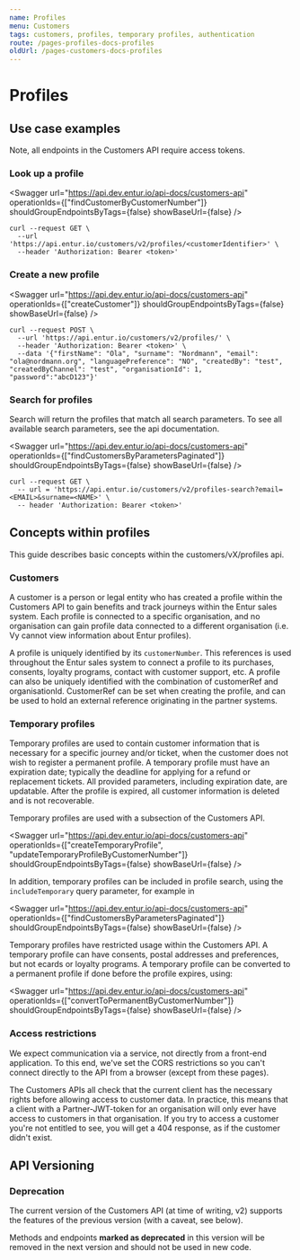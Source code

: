 ```yaml
---
name: Profiles
menu: Customers
tags: customers, profiles, temporary profiles, authentication
route: /pages-profiles-docs-profiles
oldUrl: /pages-customers-docs-profiles
---
```


# Profiles

## Use case examples
Note, all endpoints in the Customers API require access tokens.

### Look up a profile
<Swagger
    url="https://api.dev.entur.io/api-docs/customers-api"
    operationIds={["findCustomerByCustomerNumber"]}
    shouldGroupEndpointsByTags={false}
    showBaseUrl={false}
/>

```
curl --request GET \
  --url 'https://api.entur.io/customers/v2/profiles/<customerIdentifier>' \
  --header 'Authorization: Bearer <token>'
```

### Create a new profile

<Swagger
    url="https://api.dev.entur.io/api-docs/customers-api"
    operationIds={["createCustomer"]}
    shouldGroupEndpointsByTags={false}
    showBaseUrl={false}
/>

```
curl --request POST \
  --url 'https://api.entur.io/customers/v2/profiles/' \
  --header 'Authorization: Bearer <token>' \
  --data '{"firstName": "Ola", "surname": "Nordmann", "email": "ola@nordmann.org", "languagePreference": "NO", "createdBy": "test", "createdByChannel": "test", "organisationId": 1, "password":"abcD123"}'
```

### Search for profiles
Search will return the profiles that match all search parameters. To see all available search parameters, see the api documentation.

<Swagger
    url="https://api.dev.entur.io/api-docs/customers-api"
    operationIds={["findCustomersByParametersPaginated"]}
    shouldGroupEndpointsByTags={false}
    showBaseUrl={false}
/>

```
curl --request GET \
  -- url = 'https://api.entur.io/customers/v2/profiles-search?email=<EMAIL>&surname=<NAME>' \
  -- header 'Authorization: Bearer <token>'
```

## Concepts within profiles
This guide describes basic concepts within the customers/vX/profiles api.

### Customers
A customer is a person or legal entity who has created a profile within the Customers API to gain benefits and track journeys within the Entur sales system.
Each profile is connected to a specific organisation, and no organisation can gain profile data connected to a different organisation (i.e. Vy cannot view information about Entur profiles).

A profile is uniquely identified by its `customerNumber`.
This references is used throughout the Entur sales system to connect a profile to its purchases, consents, loyalty programs, contact with customer support, etc.
A profile can also be uniquely identified with the combination of customerRef and organisationId.
CustomerRef can be set when creating the profile, and can be used to hold an external reference originating in the partner systems.

### Temporary profiles
Temporary profiles are used to contain customer information that is necessary for a specific journey and/or ticket,
when the customer does not wish to register a permanent profile.
A temporary profile must have an expiration date; typically the deadline for applying for a refund or replacement tickets.
All provided parameters, including expiration date, are updatable.
After the profile is expired, all customer information is deleted and is not recoverable.

Temporary profiles are used with a subsection of the Customers API.

<Swagger
    url="https://api.dev.entur.io/api-docs/customers-api"
    operationIds={["createTemporaryProfile", "updateTemporaryProfileByCustomerNumber"]}
    shouldGroupEndpointsByTags={false}
    showBaseUrl={false}
/>

In addition, temporary profiles can be included in profile search, using the `includeTemporary` query parameter, for example in

<Swagger
    url="https://api.dev.entur.io/api-docs/customers-api"
    operationIds={["findCustomersByParametersPaginated"]}
    shouldGroupEndpointsByTags={false}
    showBaseUrl={false}
/>

Temporary profiles have restricted usage within the Customers API. A temporary profile can have consents, postal addresses and preferences, but not ecards or loyalty programs.
A temporary profile can be converted to a permanent profile if done before the profile expires, using:

<Swagger
    url="https://api.dev.entur.io/api-docs/customers-api"
    operationIds={["convertToPermanentByCustomerNumber"]}
    shouldGroupEndpointsByTags={false}
    showBaseUrl={false}
/>

### Access restrictions
We expect communication via a service, not directly from a front-end application. To this end, we've set the CORS restrictions so you can't connect directly to the API from a browser (except from these pages).

The Customers APIs all check that the current client has the necessary rights before allowing access to customer data. In practice, this means that a client with a Partner-JWT-token for an organisation will only ever have access to customers in that organisation. If you try to access a customer you're not entitled to see, you will get a 404 response, as if the customer didn't exist.

## API Versioning
### Deprecation
The current version of the Customers API (at time of writing, v2) supports the features of the previous version (with a caveat, see below).

Methods and endpoints **marked as deprecated** in this version will be removed in the next version and should not be used in new code.
